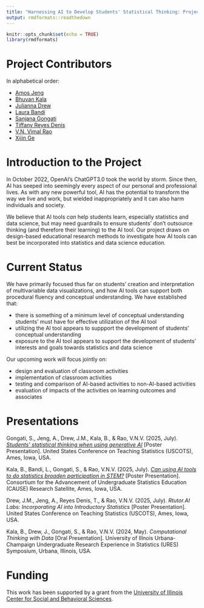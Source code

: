 ```yaml
---
title: "Harnessing AI to Develop Students' Statistical Thinking: Project Page"
output: rmdformats::readthedown
---
```


```r
knitr::opts_chunk$set(echo = TRUE)
library(rmdformats)
```

# Project Contributors

In alphabetical order: 

- [Amos Jeng](https://amosjeng.com/) 
- [Bhuvan Kala](https://www.linkedin.com/in/bhuvan-kala-072372216/)
- [Julianna Drew](https://www.linkedin.com/in/julianna-drew-96ba78286/)
- [Laura Bandi](https://laurambandi.com/)
- [Sanjana Gongati](https://www.linkedin.com/in/sanjana-gongati/)
- [Tiffany Reyes Denis](https://www.linkedin.com/in/reyesdenis/)
- [V.N. Vimal Rao](https://raovnv.github.io/research.html)
- [Xijin Ge](https://www.sdstate.edu/directory/xijin-ge)


# Introduction to the Project

In October 2022, OpenAI's ChatGPT3.0 took the world by storm. Since then, AI has seeped into seemingly every aspect of our personal and professional lives. As with any new powerful tool, AI has the potential to transform the way we live and work, but wielded inappropriately and it can also harm individuals and society. 

We believe that AI tools *can* help students learn, especially statistics and data science, but may need guardrails to ensure students' don't outsource thinking (and therefore their learning) to the AI tool. Our project draws on design-based educational research methods to investigate how AI tools can best be incorporated into statistics and data science education. 


# Current Status

We have primarily focused thus far on students' creation and interpretation of multivariable data visualizations, and how AI tools can support both procedural fluency and conceptual understanding. We have established that: 

- there is something of a minimum level of conceptual understanding students' must have for effective utilization of the AI tool 
- utilizing the AI tool appears to suppport the development of students' conceptual understanding
- exposure to the AI tool appears to support the development of students' interests and goals towards statistics and data science

Our upcoming work will focus jointly on: 

- design and evaluation of classroom activities
- implementation of classroom activities
- testing and comparison of AI-based activities to non-AI-based activities
- evaluation of impacts of the activities on learning outcomes and associates


# Presentations

Gongati, S., Jeng, A., Drew, J.M., Kala, B., & Rao, V.N.V. (2025, July). [*Students’ statistical thinking when using generative AI*](https://github.com/RaoVNV/HarnessingAI/blob/main/URS%202025%20Gongati%20et%20al.pdf) [Poster Presentation]. United States Conference on Teaching Statistics (USCOTS), Ames, Iowa, USA.

Kala, B., Bandi, L., Gongati, S., & Rao, V.N.V. (2025, July). [*Can using AI tools to do statistics broaden participation in STEM?*](https://github.com/RaoVNV/HarnessingAI/blob/main/URS%202025%20Kala%20et%20al.pdf) [Poster Presentation]. Consortium for the Advancement of Undergraduate Statistics Education (CAUSE) Research Satellite, Ames, Iowa, USA.

Drew, J.M., Jeng, A., Reyes Denis, T., & Rao, V.N.V. (2025, July). *Rtutor.AI Labs: Incorporating AI into Introductory Statistics* [Poster Presentation]. United States Conference on Teaching Statistics (USCOTS), Ames, Iowa, USA.

Kala, B., Drew, J., Gongati, S., & Rao, V.N.V. (2024, May). *Computational Thinking with Data* [Oral Presentation]. University of Illnois Urbana-Champaign Undergraduate Research Experience in Statistics (URES) Symposium, Urbana, Illinois, USA.


# Funding

This work has been supported by a grant from the [University of Illinois Center for Social and Behavioral Sciences](https://csbs.research.illinois.edu/).
